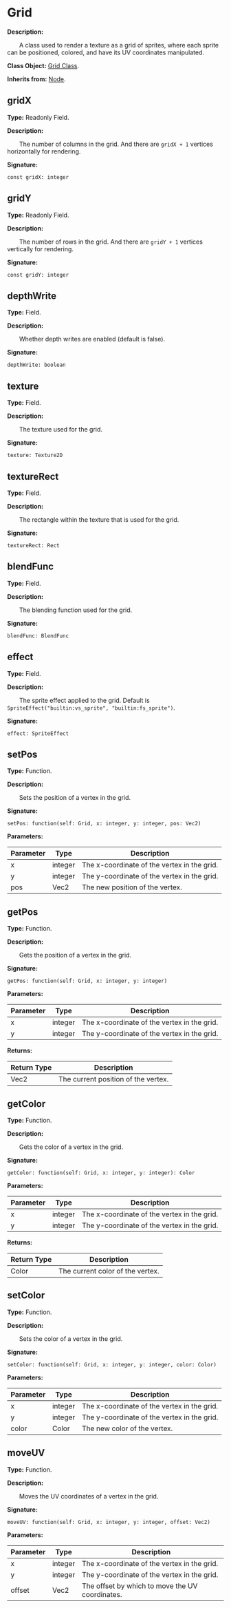 
# Grid

**Description:**

&emsp;&emsp;A class used to render a texture as a grid of sprites, where each sprite can be positioned, colored, and have its UV coordinates manipulated.

**Class Object:** [Grid Class](/docs/api/Class%20Object/Grid).

**Inherits from:** [Node](/docs/api/Class/Node).

## gridX

**Type:** Readonly Field.

**Description:**

&emsp;&emsp;The number of columns in the grid. And there are `gridX + 1` vertices horizontally for rendering.

**Signature:**
```tl
const gridX: integer
```

## gridY

**Type:** Readonly Field.

**Description:**

&emsp;&emsp;The number of rows in the grid. And there are `gridY + 1` vertices vertically for rendering.

**Signature:**
```tl
const gridY: integer
```

## depthWrite

**Type:** Field.

**Description:**

&emsp;&emsp;Whether depth writes are enabled (default is false).

**Signature:**
```tl
depthWrite: boolean
```

## texture

**Type:** Field.

**Description:**

&emsp;&emsp;The texture used for the grid.

**Signature:**
```tl
texture: Texture2D
```

## textureRect

**Type:** Field.

**Description:**

&emsp;&emsp;The rectangle within the texture that is used for the grid.

**Signature:**
```tl
textureRect: Rect
```

## blendFunc

**Type:** Field.

**Description:**

&emsp;&emsp;The blending function used for the grid.

**Signature:**
```tl
blendFunc: BlendFunc
```

## effect

**Type:** Field.

**Description:**

&emsp;&emsp;The sprite effect applied to the grid.
Default is `SpriteEffect("builtin:vs_sprite", "builtin:fs_sprite")`.

**Signature:**
```tl
effect: SpriteEffect
```

## setPos

**Type:** Function.

**Description:**

&emsp;&emsp;Sets the position of a vertex in the grid.

**Signature:**
```tl
setPos: function(self: Grid, x: integer, y: integer, pos: Vec2)
```

**Parameters:**

| Parameter | Type | Description |
| --- | --- | --- |
| x | integer | The x-coordinate of the vertex in the grid. |
| y | integer | The y-coordinate of the vertex in the grid. |
| pos | Vec2 | The new position of the vertex. |

## getPos

**Type:** Function.

**Description:**

&emsp;&emsp;Gets the position of a vertex in the grid.

**Signature:**
```tl
getPos: function(self: Grid, x: integer, y: integer)
```

**Parameters:**

| Parameter | Type | Description |
| --- | --- | --- |
| x | integer | The x-coordinate of the vertex in the grid. |
| y | integer | The y-coordinate of the vertex in the grid. |

**Returns:**

| Return Type | Description |
| --- | --- |
| Vec2 | The current position of the vertex. |

## getColor

**Type:** Function.

**Description:**

&emsp;&emsp;Gets the color of a vertex in the grid.

**Signature:**
```tl
getColor: function(self: Grid, x: integer, y: integer): Color
```

**Parameters:**

| Parameter | Type | Description |
| --- | --- | --- |
| x | integer | The x-coordinate of the vertex in the grid. |
| y | integer | The y-coordinate of the vertex in the grid. |

**Returns:**

| Return Type | Description |
| --- | --- |
| Color | The current color of the vertex. |

## setColor

**Type:** Function.

**Description:**

&emsp;&emsp;Sets the color of a vertex in the grid.

**Signature:**
```tl
setColor: function(self: Grid, x: integer, y: integer, color: Color)
```

**Parameters:**

| Parameter | Type | Description |
| --- | --- | --- |
| x | integer | The x-coordinate of the vertex in the grid. |
| y | integer | The y-coordinate of the vertex in the grid. |
| color | Color | The new color of the vertex. |

## moveUV

**Type:** Function.

**Description:**

&emsp;&emsp;Moves the UV coordinates of a vertex in the grid.

**Signature:**
```tl
moveUV: function(self: Grid, x: integer, y: integer, offset: Vec2)
```

**Parameters:**

| Parameter | Type | Description |
| --- | --- | --- |
| x | integer | The x-coordinate of the vertex in the grid. |
| y | integer | The y-coordinate of the vertex in the grid. |
| offset | Vec2 | The offset by which to move the UV coordinates. |